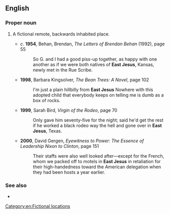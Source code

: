==English==

===Proper noun===
{{en-proper noun}}

# {{lb|en|US}} A fictional remote, backwards inhabited place.
#* ''c''. '''1954''', Behan, Brendan, ''The Letters of Brendan Behan'' (1992), page 55
#*: So G. and I had a good piss-up together, as happy with one another as if we were both natives of '''East Jesus''', Kansas, newly met in the Rue Scribe.
#* '''1998''', Barbara Kingsolver, ''The Bean Trees: A Novel'', page 102
#*: I'm just a plain hillbilly from '''East Jesus''' Nowhere with this adopted child that everybody keeps on telling me is dumb as a box of rocks.
#* '''1999''', Sarah Bird, ''Virgin of the Rodeo'', page 70
#*: Only gave him seventy-five for the night; said he'd get the rest if he worked a black rodeo way the hell and gone over in '''East Jesus''', Texas.
#* '''2000''', David Gergen, ''Eyewitness to Power: The Essence of Leadership Nixon to Clinton'', page 151
#*: Their staffs were also well looked after—except for the French, whom we packed off to motels in '''East Jesus''' in retaliation for their high-handedness toward the American delegation when they had been hosts a year earlier.

===See also===
* {{l|en|BFE}}

[[Category:en:Fictional locations]]